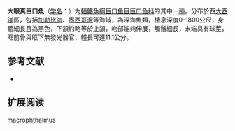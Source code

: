 {{Speciesbox
| name = 大眼真巨口魚
| status = NE
| status_system = IUCN3.1
| image = 
| genus = Eustomias
| species = macrophthalmus
| authority = [[Parr|Parr]], 1927
| synonyms = 
}}

'''大眼真巨口魚'''（[[学名|学名]]：{{lang|la|''Eustomias macrophthalmus''}}）为[[輻鰭魚綱|輻鰭魚綱]][[巨口鱼目|巨口鱼目]][[巨口鱼科|巨口鱼科]]的其中一[[種|種]]。分布於西[[大西洋|大西洋]]區，包括[[加勒比海|加勒比海]]、[[墨西哥灣|墨西哥灣]]等海域，為深海魚類，棲息深度0-1800公尺，身體細長且為黑色，下頷約略等於上頷，吻部能夠伸展，觸鬚細長，末端具有球莖，眶前骨與眶下無發光器官，體長可達11.1公分。

== 参考文献 ==
{{refbegin}}
*{{FishBase_species|genus=Eustomias|species=macrophthalmus|year=2012|month=2}}
{{refend}}

== 扩展阅读 ==
{{refbegin}}
{{wikispecies-inline|Eustomias macrophthalmus|大眼真巨口魚}}
{{refend}}
{{Taxonbar|from=Q1107917}}

[[Category:真巨口鱼属|macrophthalmus]]